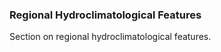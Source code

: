 ### Regional Hydroclimatological Features {#sec-regional-hydroclimatological-features}

Section on regional hydroclimatological features.
